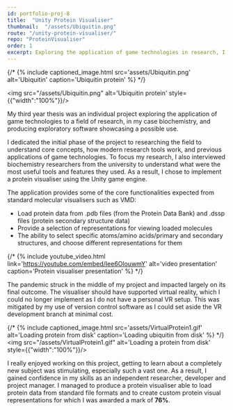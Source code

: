 ```yaml
---
id: portfolio-proj-8
title:  "Unity Protein Visualiser"
thumbnail:  "/assets/Ubiquitin.png"
route: "/unity-protein-visualiser/"
repo: "ProteinVisualiser"
order: 1
excerpt: Exploring the application of game technologies in research, I built a protein visualiser in Unity.
---
```

{/* <!-- main content -->
{% include captioned_image.html src='assets/Ubiquitin.png' alt='Ubiquitin' caption='Ubiquitin protein' %} */}

<img src="/assets/Ubiquitin.png" alt='Ubiquitin protein' style={{"width":"100%"}}/>


My third year thesis was an individual project exploring the application of game technologies to a field of research, in my case biochemistry, and producing exploratory software showcasing a possible use.

I dedicated the initial phase of the project to researching the field to understand core concepts, how modern research tools work, and previous applications of game technologies. To focus my research, I also interviewed biochemistry researchers from the university to understand what were the most useful tools and features they used. As a result, I chose to implement a protein visualiser using the Unity game engine.

The application provides some of the core functionalities expected from standard molecular visualisers such as <Link to="https://www.ks.uiuc.edu/Research/vmd/">VMD</Link>:
- Load protein data from .pdb files (from the <Link to="https://www.rcsb.org">Protein Data Bank</Link>) and .dssp files (protein secondary structure data)
- Provide a selection of representations for viewing loaded molecules
- The ability to select specific atoms/amino acids/primary and secondary structures, and choose different representations for them

{/* {% include youtube_video.html link='https://youtube.com/embed/Iee6OlouwmY' alt='video presentation' caption='Protein visualiser presentation' %} */}

The pandemic struck in the middle of my project and impacted largely on its final outcome. The visualiser should have supported virtual reality, which I could no longer implement as I do not have a personal VR setup. This was mitigated by my use of version control software as I could set aside the VR development branch at minimal cost.

{/* {% include captioned_image.html src='assets/VirtualProtein1.gif' alt='Loading protein from disk' caption='Loading ubiquitin from disk' %} */}
<img src="/assets/VirtualProtein1.gif" alt='Loading a protein from disk' style={{"width":"100%"}}/>

I really enjoyed working on this project, getting to learn about a completely new subject was stimulating, especially such a vast one. As a result, I gained confidence in my skills as an independent researcher, developer and project manager. I managed to produce a protein visualiser able to load protein data from standard file formats and to create custom protein visual representations for which I was awarded a mark of **76%**.

